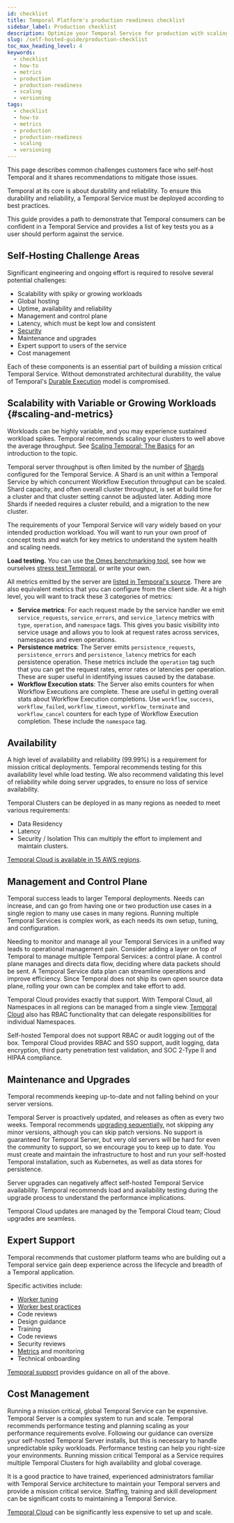 ```yaml
---
id: checklist
title: Temporal Platform's production readiness checklist
sidebar_label: Production checklist
description: Optimize your Temporal Service for production with scaling, metrics, load testing, and effective workflow versioning techniques. Ensure robust performance and future-proof your workflows.
slug: /self-hosted-guide/production-checklist
toc_max_heading_level: 4
keywords:
  - checklist
  - how-to
  - metrics
  - production
  - production-readiness
  - scaling
  - versioning
tags:
  - checklist
  - how-to
  - metrics
  - production
  - production-readiness
  - scaling
  - versioning
---
```


This page describes common challenges customers face who self-host Temporal and it shares recommendations to mitigate those issues.

Temporal at its core is about durability and reliability.
To ensure this durability and reliability, a Temporal Service must be deployed according to best practices.

This guide provides a path to demonstrate that Temporal consumers can be confident in a Temporal Service and provides a list of key tests you as a user should perform against the service.

## Self-Hosting Challenge Areas

Significant engineering and ongoing effort is required to resolve several potential challenges:

- Scalability with spiky or growing workloads
- Global hosting
- Uptime, availability and reliability
- Management and control plane
- Latency, which must be kept low and consistent
- [Security](/self-hosted-guide/security)
- Maintenance and upgrades
- Expert support to users of the service
- Cost management

Each of these components is an essential part of building a mission critical Temporal Service.
Without demonstrated architectural durability, the value of Temporal's [Durable Execution](https://temporal.io/how-it-works) model is compromised.

## Scalability with Variable or Growing Workloads {#scaling-and-metrics}

Workloads can be highly variable, and you may experience sustained workload spikes.
Temporal recommends scaling your clusters to well above the average throughput.
See [Scaling Temporal: The Basics](https://temporal.io/blog/scaling-temporal-the-basics) for an introduction to the topic.

Temporal server throughput is often limited by the number of [Shards](/clusters#history-shard) configured for the Temporal Service.
A Shard is an unit within a Temporal Service by which concurrent Workflow Execution throughput can be scaled.
Shard capacity, and often overall cluster throughput, is set at build time for a cluster and that cluster setting cannot be adjusted later.
Adding more Shards if needed requires a cluster rebuild, and a migration to the new cluster.

The requirements of your Temporal Service will vary widely based on your intended production workload.
You will want to run your own proof of concept tests and watch for key metrics to understand the system health and scaling needs.

**Load testing.** You can use [the Omes benchmarking tool](https://github.com/temporalio/omes/), see how we ourselves [stress test Temporal](https://temporal.io/blog/temporal-deep-dive-stress-testing/), or write your own.

All metrics emitted by the server are [listed in Temporal's source](https://github.com/temporalio/temporal/blob/main/common/metrics/defs.go).
There are also equivalent metrics that you can configure from the client side.
At a high level, you will want to track these 3 categories of metrics:

- **Service metrics**: For each request made by the service handler we emit `service_requests`, `service_errors`, and `service_latency` metrics with `type`, `operation`, and `namespace` tags.
  This gives you basic visibility into service usage and allows you to look at request rates across services, namespaces and even operations.
- **Persistence metrics**: The Server emits `persistence_requests`, `persistence_errors` and `persistence_latency` metrics for each persistence operation.
  These metrics include the `operation` tag such that you can get the request rates, error rates or latencies per operation.
  These are super useful in identifying issues caused by the database.
- **Workflow Execution stats**: The Server also emits counters for when Workflow Executions are complete.
  These are useful in getting overall stats about Workflow Execution completions.
  Use `workflow_success`, `workflow_failed`, `workflow_timeout`, `workflow_terminate` and `workflow_cancel` counters for each type of Workflow Execution completion.
  These include the `namespace` tag.

## Availability

A high level of availability and reliability (99.99%) is a requirement for mission critical deployments.
Temporal recommends testing for this availability level while load testing.
We also recommend validating this level of reliability while doing server upgrades, to ensure no loss of service availability.

Temporal Clusters can be deployed in as many regions as needed to meet various requirements:

- Data Residency
- Latency
- Security / Isolation
  This can multiply the effort to implement and maintain clusters.

[Temporal Cloud is available in 15 AWS regions](/cloud/service-availability).

## Management and Control Plane

Temporal success leads to larger Temporal deployments.
Needs can increase, and can go from having one or two production use cases in a single region to many use cases in many regions.
Running multiple Temporal Services is complex work, as each needs its own setup, tuning, and configuration.

Needing to monitor and manage all your Temporal Services in a unified way leads to operational management pain.
Consider adding a layer on top of Temporal to manage multiple Temporal Services: a control plane.
A control plane manages and directs data flow, deciding where data packets should be sent.
A Temporal Service data plan can streamline operations and improve efficiency.
Since Temporal does not ship its own open source data plane, rolling your own can be complex and take effort to add.

Temporal Cloud provides exactly that support.
With Temporal Cloud, all Namespaces in all regions can be managed from a single view.
[Temporal Cloud](https://temporal.io/cloud) also has RBAC functionality that can delegate responsibilities for individual Namespaces.

Self-hosted Temporal does not support RBAC or audit logging out of the box.
Temporal Cloud provides RBAC and SSO support, audit logging, data encryption, third party penetration test validation, and SOC 2-Type II and HIPAA compliance.

## Maintenance and Upgrades

Temporal recommends keeping up-to-date and not falling behind on your server versions.

Temporal Server is proactively updated, and releases as often as every two weeks.
Temporal recommends [upgrading sequentially](/self-hosted-guide/upgrade-server), not skipping any minor versions, although you can skip patch versions.
No support is guaranteed for Temporal Server, but very old servers will be hard for even the community to support, so we encourage you to keep up to date.
You must create and maintain the infrastructure to host and run your self-hosted Temporal installation, such as Kubernetes, as well as data stores for persistence.

Server upgrades can negatively affect self-hosted Temporal Service availability.
Temporal recommends load and availability testing during the upgrade process to understand the performance implications.

Temporal Cloud updates are managed by the Temporal Cloud team; Cloud upgrades are seamless.

## Expert Support

Temporal recommends that customer platform teams who are building out a Temporal service gain deep experience across the lifecycle and breadth of a Temporal application.

Specific activities include:

- [Worker tuning](/develop/worker-performance)
- [Worker best practices](/workers)
- Code reviews
- Design guidance
- Training
- Code reviews
- Security reviews
- [Metrics](/references/sdk-metrics) and monitoring
- Technical onboarding

[Temporal support](/cloud/support) provides guidance on all of the above.

## Cost Management

Running a mission critical, global Temporal Service can be expensive.
Temporal Server is a complex system to run and scale.
Temporal recommends performance testing and planning scaling as your performance requirements evolve.
Following our guidance can oversize your self-hosted Temporal Server installs, but this is necessary to handle unpredictable spiky workloads.
Performance testing can help you right-size your environments.
Running mission critical Temporal as a Service requires multiple Temporal Clusters for high availability and global coverage.

It is a good practice to have trained, experienced administrators familiar with Temporal Service architecture to maintain your Temporal servers and provide a mission critical service.
Staffing, training and skill development can be significant costs to maintaining a Temporal Service.

[Temporal Cloud](https://temporal.io/cloud) can be significantly less expensive to set up and scale.
